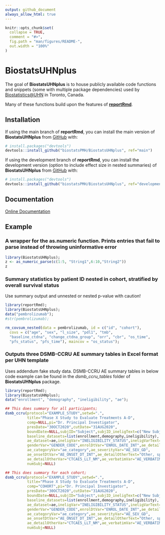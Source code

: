 ```yaml
---
output: github_document
always_allow_html: true
---
```


<!-- This file is used to create README.md
Note that the README.md document may need updating to change
'\<0.001' to '<0.001'. 
-->

```r
knitr::opts_chunk$set(
  collapse = TRUE,
  comment = "#>",
  fig.path = "man/figures/README-",
  out.width = "100%"
)

```

# BiostatsUHNplus

The goal of **BiostatsUHNplus** is to house publicly available code functions and snippets (some with multiple package dependencies) 
used by [Biostatistics@UHN](https://www.biostatspm.com/) in Toronto, Canada.

Many of these functions build upon the features of [**reportRmd**](https://github.com/biostatsPMH/reportRmd).

## Installation

If using the main branch of **reportRmd**, you can install the main version of **BiostatsUHNplus** from [GitHub](https://github.com/) with:


``` r
# install.packages("devtools")
devtools::install_github("biostatsPMH/BiostatsUHNplus", ref="main")
```

If using the development branch of **reportRmd**, you can install the development version (option to include effect size in nested summaries) of **BiostatsUHNplus** from [GitHub](https://github.com/) with:


``` r
# install.packages("devtools")
devtools::install_github("biostatsPMH/BiostatsUHNplus", ref="development")
```

## Documentation

[Online Documentation](https://biostatsPMH.github.io/BiostatsUHNplus/)

## Example

### A wrapper for the as.numeric function. Prints entries that fail to parse instead of throwing uninformative error

```r
library(BiostatsUHNplus);
z <- as_numeric_parse(c(1:5, "String1",6:10,"String2"))
z

```


### Summary statistics by patient ID nested in cohort, stratified by overall survival status

Use summary output and unnested or nested p-value with caution!

```r
library(reportRmd);
library(BiostatsUHNplus);
data("pembrolizumab");
#str(pembrolizumab);

rm_covsum_nested(data = pembrolizumab, id = c("id", "cohort"), 
  covs = c("age", "sex", "l_size", "pdl1", "tmb", 
  "baseline_ctdna", "change_ctdna_group", "orr", "cbr", "os_time",
  "pfs_status", "pfs_time"), maincov = "os_status");

```



### Outputs three DSMB-CCRU AE summary tables in Excel format per UHN template

Uses addendum fake study data. DSMB-CCRU AE summary tables in below code example can be found in the *dsmb_ccru_tables* folder of **BiostatsUHNplus** package.

```r
library(reportRmd);
library(BiostatsUHNplus);
data("enrollment", "demography", "ineligibility", "ae");

## This does summary for all participants;
dsmb_ccru(protocol="EXAMPLE_STUDY",setwd=".",
          title="Phase X Study to Evaluate Treatments A-D",
          comp=NULL,pi="Dr. Principal Investigator",
          presDate="30OCT2020",cutDate="31AUG2020",
          boundDate=NULL,subjID="Subject",subjID_ineligText=c("New Subject","Test"),
          baseline_datasets=list(enrollment,demography,ineligibility),
          ae_dataset=ae,ineligVar="INELIGIBILITY_STATUS",ineligVarText=c("Yes","Y"),
          genderVar="GENDER_CODE",enrolDtVar="ENROL_DATE_INT",ae_detailVar="ae_detail",
          ae_categoryVar="ae_category",ae_severityVar="AE_SEV_GD",
          ae_onsetDtVar="AE_ONSET_DT_INT",ae_detailOtherText="Other, specify",
          ae_detailOtherVar="CTCAE5_LLT_NM",ae_verbatimVar="AE_VERBATIM_TRM_TXT",
          numSubj=NULL)

## This does summary for each cohort;
dsmb_ccru(protocol="EXAMPLE_STUDY",setwd=".",
          title="Phase X Study to Evaluate Treatments A-D",
          comp="COHORT",pi="Dr. Principal Investigator",
          presDate="30OCT2020",cutDate="31AUG2020",
          boundDate=NULL,subjID="Subject",subjID_ineligText=c("New Subject","Test"),
          baseline_datasets=list(enrollment,demography,ineligibility),
          ae_dataset=ae,ineligVar="INELIGIBILITY_STATUS",ineligVarText=c("Yes","Y"),
          genderVar="GENDER_CODE",enrolDtVar="ENROL_DATE_INT",ae_detailVar="ae_detail",
          ae_categoryVar="ae_category",ae_severityVar="AE_SEV_GD",
          ae_onsetDtVar="AE_ONSET_DT_INT",ae_detailOtherText="Other, specify",
          ae_detailOtherVar="CTCAE5_LLT_NM",ae_verbatimVar="AE_VERBATIM_TRM_TXT",
          numSubj=NULL)
```



<!-- ### Adverse event timeline plots -->

<!-- Uses addendum fake study data. Shows timeline for onset of AE after study enrollment. The first plot includes both AE category and AE detail. -->

<!-- ```{r example4} -->
<!-- library(reportRmd); -->
<!-- library(BiostatsUHNplus); -->
<!-- data("enrollment", "ae"); -->

<!-- ae_timeline_plot(subjID="Subject",subjID_ineligText=c("New Subject","Test"), -->
<!--                  baseline_datasets=list(enrollment), -->
<!--                  ae_dataset=ae, -->
<!--                  ae_attribVars=c("CTC_AE_ATTR_SCALE","CTC_AE_ATTR_SCALE_1"), -->
<!--                  ae_attribVarsName=c("Drug 1","Drug 2"), -->
<!--                  ae_attribVarText=c("Definite", "Probable", "Possible"), -->
<!--                  enrolDtVar="ENROL_DATE_INT",ae_detailVar="ae_detail", -->
<!--                  ae_categoryVar="ae_category",ae_severityVar="AE_SEV_GD", -->
<!--                  ae_onsetDtVar="AE_ONSET_DT_INT",time_unit="week")  -->
<!-- ``` -->

<!-- The below plot summarizes timeline by AE category. -->

<!-- ```{r example5} -->
<!-- library(reportRmd); -->
<!-- library(BiostatsUHNplus); -->
<!-- data("enrollment", "ae"); -->

<!-- ae_timeline_plot(subjID="Subject",subjID_ineligText=c("New Subject","Test"), -->
<!--                  baseline_datasets=list(enrollment), -->
<!--                  ae_dataset=ae, -->
<!--                  ae_attribVars=c("CTC_AE_ATTR_SCALE","CTC_AE_ATTR_SCALE_1"), -->
<!--                  ae_attribVarsName=c("Drug 1","Drug 2"), -->
<!--                  ae_attribVarText=c("Definite", "Probable", "Possible"), -->
<!--                  enrolDtVar="ENROL_DATE_INT",ae_detailVar="ae_detail", -->
<!--                  ae_categoryVar="ae_category",ae_severityVar="AE_SEV_GD", -->
<!--                  ae_onsetDtVar="AE_ONSET_DT_INT",time_unit="month", -->
<!--                  include_ae_detail=F)  -->
<!-- ``` -->
